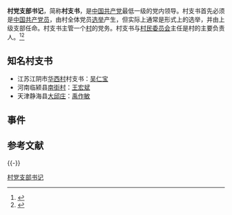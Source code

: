 '''村党支部书记'''，简称'''村支书'''，是[[中国共产党|中国共产党]]最低一级的党内领导。村支书首先必须是[[中国共产党员|中国共产党员]]，由村全体党员[[选举|选举]]产生，但实际上通常是形式上的选举，并由上级支部任命。村支书主管一个[[行政村|村]]的党务。村支书与[[村民委员会|村民委员会]]主任是村的主要负责人。<ref>{{cite web|url=http://db.sdxlib.gov.cn/detail?record=3946&channelid=17371|title=《改革开放以来农村基层党组织的架构设置》|accessdate=2011-01-03|publisher=中共上海市委党校|language=zh-hans}}{{dead link|date=2018年3月 |bot=InternetArchiveBot |fix-attempted=yes }}</ref><ref>{{cite web|url=http://news.xinhuanet.com/ziliao/2002-11/18/content_633225_6.htm|title=《中国共产党章程--第五章 党的基层组织》|accessdate=2011-01-03|publisher=[[新华网|新华网]]|language=zh-hans|archive-date=2016-04-19|archive-url=https://web.archive.org/web/20160419071523/http://news.xinhuanet.com/ziliao/2002-11/18/content_633225_6.htm|dead-url=no}}</ref>

==知名村支书==
*江苏江阴市[[华西村|华西村]]村支书：[[吴仁宝|吴仁宝]]
*河南临颍县[[南街村|南街村]]：[[王宏斌|王宏斌]]
*天津静海县[[大邱庄|大邱庄]]：[[禹作敏|禹作敏]]

==事件==
==参考文献==
{{Reflist}}

{{-}}
{{中国共产党的有关信息|基层}}

[[Category:村党支部书记|]]